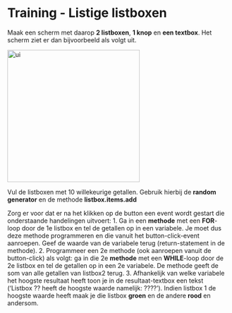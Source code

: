 # Training - Listige listboxen

Maak een scherm met daarop **2 listboxen**, **1 knop** en **een textbox**. Het scherm ziet er dan bijvoorbeeld als volgt uit.

<img src="figures/Listige-listboxen-ui.png" alt="ui" width="300" />

Vul de listboxen met 10 willekeurige getallen. Gebruik hierbij de **random generator** en de methode **listbox.items.add**

Zorg er voor dat er na het klikken op de button een event wordt gestart die onderstaande handelingen uitvoert:
1. Ga in een **methode** met een **FOR**\-loop door de 1e listbox en tel de getallen op in een variabele. Je moet dus deze methode programmeren en die vanuit het button-click-event aanroepen. Geef de waarde van de variabele terug (return-statement in de methode). 
2. Programmeer een 2e methode (ook aanroepen vanuit de button-click) als volgt: ga in die 2e **methode** met een **WHILE**\-loop door de 2e listbox en tel de getallen op in een 2e variabele. De methode geeft de som van alle getallen van listbox2 terug. 
3. Afhankelijk van welke variabele het hoogste resultaat heeft toon je in de resultaat-textbox een tekst (‘Listbox ?? heeft de hoogste waarde namelijk: ????’). Indien listbox 1 de hoogste waarde heeft maak je die listbox **groen** en de andere **rood** en andersom. 